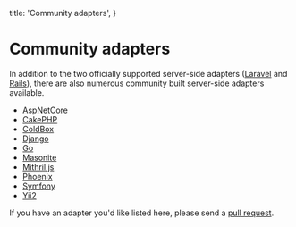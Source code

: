 
  title: 'Community adapters',
}

# Community adapters

In addition to the two officially supported server-side adapters ([Laravel](https://github.com/inertiajs/inertia-laravel) and [Rails](https://github.com/inertiajs/inertia-rails)), there are also numerous community built server-side adapters available.

- [AspNetCore](https://github.com/Nothing-Works/inertia-aspnetcore)
- [CakePHP](https://github.com/ishanvyas22/cakephp-inertiajs)
- [ColdBox](https://github.com/elpete/cbInertia)
- [Django](https://pypi.org/project/inertia-django/)
- [Go](https://github.com/petaki/inertia-go)
- [Masonite](https://github.com/girardinsamuel/masonite-inertia/)
- [Mithril.js](https://github.com/tbreuss/inertia-mithril)
- [Phoenix](https://github.com/devato/inertia_phoenix)
- [Symfony](https://github.com/rompetomp/inertia-bundle)
- [Yii2](https://github.com/tbreuss/yii2-inertia)

If you have an adapter you'd like listed here, please send a [pull request](https://github.com/inertiajs/inertiajs.com/edit/master/pages/community-adapters.mdx).
